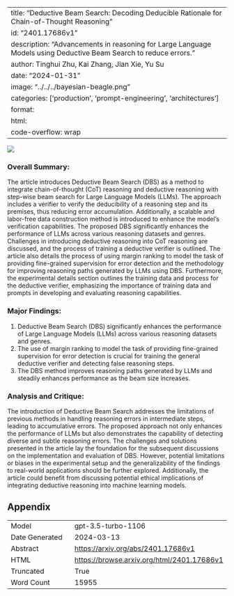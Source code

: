 
---
title: "Deductive Beam Search: Decoding Deducible Rationale for Chain-of-Thought Reasoning"
id: "2401.17686v1"
description: "Advancements in reasoning for Large Language Models using Deductive Beam Search to reduce errors."
author: Tinghui Zhu, Kai Zhang, Jian Xie, Yu Su
date: "2024-01-31"
image: "../../../bayesian-beagle.png"
categories: ['production', 'prompt-engineering', 'architectures']
format:
  html:
    code-overflow: wrap
---

![](../../../bayesian-beagle.png)

### Overall Summary:

The article introduces Deductive Beam Search (DBS) as a method to integrate chain-of-thought (CoT) reasoning and deductive reasoning with step-wise beam search for Large Language Models (LLMs). The approach includes a verifier to verify the deducibility of a reasoning step and its premises, thus reducing error accumulation. Additionally, a scalable and labor-free data construction method is introduced to enhance the model's verification capabilities. The proposed DBS significantly enhances the performance of LLMs across various reasoning datasets and genres. Challenges in introducing deductive reasoning into CoT reasoning are discussed, and the process of training a deductive verifier is outlined. The article also details the process of using margin ranking to model the task of providing fine-grained supervision for error detection and the methodology for improving reasoning paths generated by LLMs using DBS. Furthermore, the experimental details section outlines the training data and process for the deductive verifier, emphasizing the importance of training data and prompts in developing and evaluating reasoning capabilities.

### Major Findings:
1. Deductive Beam Search (DBS) significantly enhances the performance of Large Language Models (LLMs) across various reasoning datasets and genres.
2. The use of margin ranking to model the task of providing fine-grained supervision for error detection is crucial for training the general deductive verifier and detecting false reasoning steps.
3. The DBS method improves reasoning paths generated by LLMs and steadily enhances performance as the beam size increases.

### Analysis and Critique:
The introduction of Deductive Beam Search addresses the limitations of previous methods in handling reasoning errors in intermediate steps, leading to accumulative errors. The proposed approach not only enhances the performance of LLMs but also demonstrates the capability of detecting diverse and subtle reasoning errors. The challenges and solutions presented in the article lay the foundation for the subsequent discussions on the implementation and evaluation of DBS. However, potential limitations or biases in the experimental setup and the generalizability of the findings to real-world applications should be further explored. Additionally, the article could benefit from discussing potential ethical implications of integrating deductive reasoning into machine learning models.

## Appendix

|          |          |
|----------|----------|
| Model     | gpt-3.5-turbo-1106       |
| Date Generated     | 2024-03-13       |
| Abstract | [https://arxiv.org/abs/2401.17686v1](https://arxiv.org/abs/2401.17686v1)        |
| HTML     | [https://browse.arxiv.org/html/2401.17686v1](https://browse.arxiv.org/html/2401.17686v1)       |
| Truncated       | True       |
| Word Count       | 15955       |